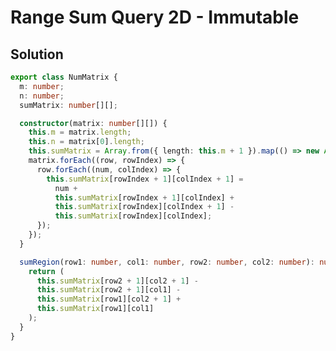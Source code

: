 # Range Sum Query 2D - Immutable

## Solution

```typescript filename="solution.ts" copy
export class NumMatrix {
  m: number;
  n: number;
  sumMatrix: number[][];

  constructor(matrix: number[][]) {
    this.m = matrix.length;
    this.n = matrix[0].length;
    this.sumMatrix = Array.from({ length: this.m + 1 }).map(() => new Array(this.n + 1).fill(0));
    matrix.forEach((row, rowIndex) => {
      row.forEach((num, colIndex) => {
        this.sumMatrix[rowIndex + 1][colIndex + 1] =
          num +
          this.sumMatrix[rowIndex + 1][colIndex] +
          this.sumMatrix[rowIndex][colIndex + 1] -
          this.sumMatrix[rowIndex][colIndex];
      });
    });
  }

  sumRegion(row1: number, col1: number, row2: number, col2: number): number {
    return (
      this.sumMatrix[row2 + 1][col2 + 1] -
      this.sumMatrix[row2 + 1][col1] -
      this.sumMatrix[row1][col2 + 1] +
      this.sumMatrix[row1][col1]
    );
  }
}
```
